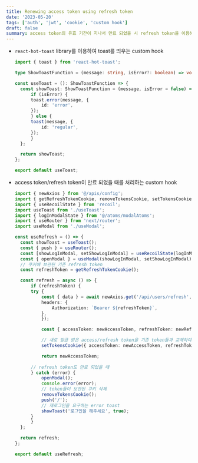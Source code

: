 ```yaml
---
title: Renewing access token using refresh token
date: '2023-05-20'
tags: ['auth', 'jwt', 'cookie', 'custom hook']
draft: false
summary: access token의 유효 기간이 지나서 만료 되었을 시 refresh token을 이용해 재발급
---
```


- `react-hot-toast` library를 이용하여 toast를 띄우는 custom hook

    ```ts:hooks/useToast.ts
    import { toast } from 'react-hot-toast';

    type ShowToastFunction = (message: string, isError?: boolean) => void;

    const useToast = (): ShowToastFunction => {
      const showToast: ShowToastFunction = (message, isError = false) => {
          if (isError) {
          toast.error(message, {
              id: 'error',
          });
          } else {
          toast(message, {
              id: 'regular',
          });
          }
      };
  
      return showToast;
    };

    export default useToast;
    ```

- access token/refresh token이 만료 되었을 때를 처리하는 custom hook
    ```ts:hooks/useRefresh.ts
    import { newAxios } from '@/apis/config';
    import { getRefreshTokenCookie, removeTokensCookie, setTokensCookie } from '@/utils/cookie';
    import { useRecoilState } from 'recoil';
    import useToast from './useToast';
    import { logInModalState } from '@/atoms/modalAtoms';
    import { useRouter } from 'next/router';
    import useModal from './useModal';

    const useRefresh = () => {
      const showToast = useToast();
      const { push } = useRouter();
      const [showLogInModal, setShowLogInModal] = useRecoilState(logInModalState);
      const { openModal } = useModal(showLogInModal, setShowLogInModal);
      // 쿠키에 보관된 기존 refresh token
      const refreshToken = getRefreshTokenCookie();
  
      const refresh = async () => {
          if (refreshToken) {
          try {
              const { data } = await newAxios.get('/api/users/refresh', {
              headers: {
                  Authorization: `Bearer ${refreshToken}`,
              },
              });
  
              const { accessToken: newAccessToken, refreshToken: newRefreshToken } = data.result.result;
  
              // 새로 발급 받은 access/refresh token을 기존 token들과 교체하여 쿠키에 저장
              setTokensCookie({ accessToken: newAccessToken, refreshToken: newRefreshToken });
  
              return newAccessToken;
          
          // refresh token도 만료 되었을 때
          } catch (error) {
              openModal();
              console.error(error);
              // token들이 보관된 쿠키 삭제
              removeTokensCookie();
              push('/');
              // 재로그인을 요구하는 error toast
              showToast('로그인을 해주세요', true);
          }
          }
      };
  
      return refresh;
    };

    export default useRefresh;
    ```